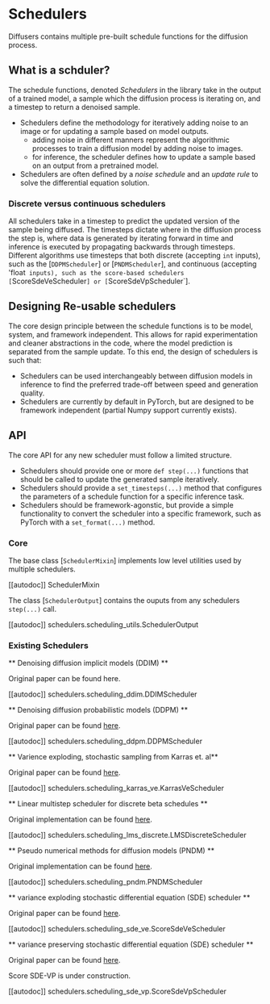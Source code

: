 <!--Copyright 2022 The HuggingFace Team. All rights reserved.

Licensed under the Apache License, Version 2.0 (the "License"); you may not use this file except in compliance with
the License. You may obtain a copy of the License at

http://www.apache.org/licenses/LICENSE-2.0

Unless required by applicable law or agreed to in writing, software distributed under the License is distributed on
an "AS IS" BASIS, WITHOUT WARRANTIES OR CONDITIONS OF ANY KIND, either express or implied. See the License for the
specific language governing permissions and limitations under the License.
-->

# Schedulers

Diffusers contains multiple pre-built schedule functions for the diffusion process.

## What is a schduler?
The schedule functions, denoted *Schedulers* in the library take in the output of a trained model, a sample which the diffusion process is iterating on, and a timestep to return a denoised sample.

- Schedulers define the methodology for iteratively adding noise to an image or for updating a sample based on model outputs.
    - adding noise in different manners represent the algorithmic processes to train a diffusion model by adding noise to images.
    - for inference, the scheduler defines how to update a sample based on an output from a pretrained model.
- Schedulers are often defined by a *noise schedule* and an *update rule* to solve the differential equation solution.

### Discrete versus continuous schedulers
All schedulers take in a timestep to predict the updated version of the sample being diffused.
The timesteps dictate where in the diffusion process the step is, where data is generated by iterating forward in time and inference is executed by propagating backwards through timesteps.
Different algorithms use timesteps that both discrete (accepting `int` inputs), such as the [`DDPMScheduler`] or [`PNDMScheduler`], and continuous (accepting 'float` inputs), such as the score-based schedulers [`ScoreSdeVeScheduler`] or [`ScoreSdeVpScheduler`].

## Designing Re-usable schedulers
The core design principle between the schedule functions is to be model, system, and framework independent.
This allows for rapid experimentation and cleaner abstractions in the code, where the model prediction is separated from the sample update.
To this end, the design of schedulers is such that:
- Schedulers can be used interchangeably between diffusion models in inference to find the preferred trade-off between speed and generation quality.
- Schedulers are currently by default in PyTorch, but are designed to be framework independent (partial Numpy support currently exists).


## API
The core API for any new scheduler must follow a limited structure.
- Schedulers should provide one or more `def step(...)` functions that should be called to update the generated sample iteratively.
- Schedulers should provide a `set_timesteps(...)` method that configures the parameters of a schedule function for a specific inference task.
- Schedulers should be framework-agonstic, but provide a simple functionality to convert the scheduler into a specific framework, such as PyTorch
with a `set_format(...)` method.

### Core
The base class [`SchedulerMixin`] implements low level utilities used by multiple schedulers.

[[autodoc]] SchedulerMixin

The class [`SchedulerOutput`] contains the ouputs from any schedulers `step(...)` call.

[[autodoc]] schedulers.scheduling_utils.SchedulerOutput

### Existing Schedulers

** Denoising diffusion implicit models (DDIM) **

Original paper can be found here.

[[autodoc]] schedulers.scheduling_ddim.DDIMScheduler

** Denoising diffusion probabilistic models (DDPM) **

Original paper can be found [here](https://arxiv.org/abs/2010.02502).

[[autodoc]] schedulers.scheduling_ddpm.DDPMScheduler

** Varience exploding, stochastic sampling from Karras et. al**

Original paper can be found [here](https://arxiv.org/abs/2006.11239).

[[autodoc]] schedulers.scheduling_karras_ve.KarrasVeScheduler

** Linear multistep scheduler for discrete beta schedules **

Original implementation can be found [here](https://arxiv.org/abs/2206.00364).


[[autodoc]] schedulers.scheduling_lms_discrete.LMSDiscreteScheduler

** Pseudo numerical methods for diffusion models (PNDM) **

Original implementation can be found [here](https://github.com/crowsonkb/k-diffusion/blob/481677d114f6ea445aa009cf5bd7a9cdee909e47/k_diffusion/sampling.py#L181).

[[autodoc]] schedulers.scheduling_pndm.PNDMScheduler

** variance exploding stochastic differential equation (SDE) scheduler **

Original paper can be found [here](https://arxiv.org/abs/2011.13456).

[[autodoc]] schedulers.scheduling_sde_ve.ScoreSdeVeScheduler

** variance preserving stochastic differential equation (SDE) scheduler **

Original paper can be found [here](https://arxiv.org/abs/2011.13456).

<Tip warning={true}>

Score SDE-VP is under construction.

</Tip>

[[autodoc]] schedulers.scheduling_sde_vp.ScoreSdeVpScheduler
